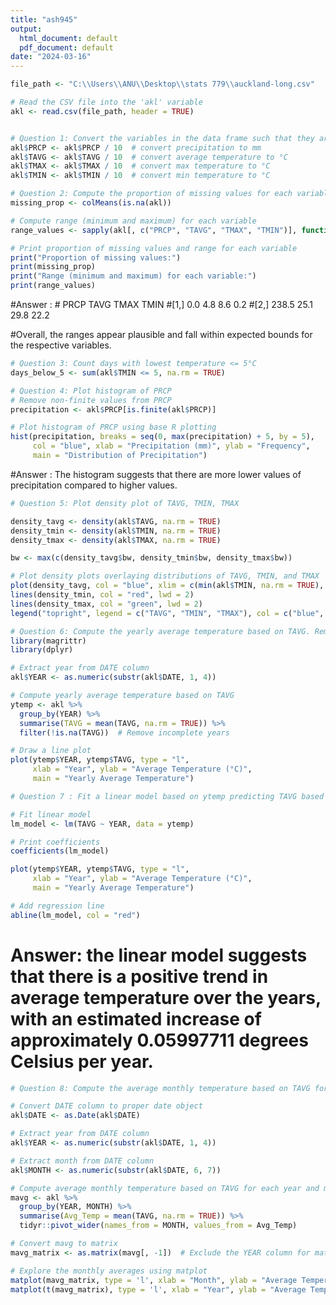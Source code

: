 ---
title: "ash945"
output:
  html_document: default
  pdf_document: default
date: "2024-03-16"
---
```{r}
file_path <- "C:\\Users\\ANU\\Desktop\\stats 779\\auckland-long.csv"

# Read the CSV file into the 'akl' variable
akl <- read.csv(file_path, header = TRUE)


# Question 1: Convert the variables in the data frame such that they are in °C and mm respectively.
akl$PRCP <- akl$PRCP / 10  # convert precipitation to mm
akl$TAVG <- akl$TAVG / 10  # convert average temperature to °C
akl$TMAX <- akl$TMAX / 10  # convert max temperature to °C
akl$TMIN <- akl$TMIN / 10  # convert min temperature to °C

```

```{r}
# Question 2: Compute the proportion of missing values for each variable. Compute the range (minimum and maximum) for each variable. Are the ranges plausible?
missing_prop <- colMeans(is.na(akl))

```
```{r}
# Compute range (minimum and maximum) for each variable
range_values <- sapply(akl[, c("PRCP", "TAVG", "TMAX", "TMIN")], function(x) c(min(x, na.rm = TRUE), max(x, na.rm = TRUE)))

# Print proportion of missing values and range for each variable
print("Proportion of missing values:")
print(missing_prop)
print("Range (minimum and maximum) for each variable:")
print(range_values)

```

#Answer : 
#     PRCP TAVG TMAX TMIN
#[1,]   0.0  4.8  8.6  0.2
#[2,] 238.5 25.1 29.8 22.2

#Overall, the ranges appear plausible and fall within expected bounds for the respective variables.

```{r}
# Question 3: Count days with lowest temperature <= 5°C
days_below_5 <- sum(akl$TMIN <= 5, na.rm = TRUE)

```

```{r}
# Question 4: Plot histogram of PRCP
# Remove non-finite values from PRCP
precipitation <- akl$PRCP[is.finite(akl$PRCP)]

# Plot histogram of PRCP using base R plotting
hist(precipitation, breaks = seq(0, max(precipitation) + 5, by = 5),
     col = "blue", xlab = "Precipitation (mm)", ylab = "Frequency",
     main = "Distribution of Precipitation")

```

#Answer : The histogram suggests that there are more lower values of precipitation compared to higher values.

```{r}
# Question 5: Plot density plot of TAVG, TMIN, TMAX

density_tavg <- density(akl$TAVG, na.rm = TRUE)
density_tmin <- density(akl$TMIN, na.rm = TRUE)
density_tmax <- density(akl$TMAX, na.rm = TRUE)

bw <- max(c(density_tavg$bw, density_tmin$bw, density_tmax$bw))

# Plot density plots overlaying distributions of TAVG, TMIN, and TMAX
plot(density_tavg, col = "blue", xlim = c(min(akl$TMIN, na.rm = TRUE), max(akl$TMAX, na.rm = TRUE)), ylim = c(0, max(density_tmax$y, na.rm = TRUE)), lwd = 2, main = "Density Plot of Temperature", xlab = "Temperature (°C)", ylab = "Density")
lines(density_tmin, col = "red", lwd = 2)
lines(density_tmax, col = "green", lwd = 2)
legend("topright", legend = c("TAVG", "TMIN", "TMAX"), col = c("blue", "red", "green"), lwd = 2)

```

```{r}
# Question 6: Compute the yearly average temperature based on TAVG. Remove any incomplete years (i.e., years that have no data at all for some months). The result should be a data frame named ytemp with columns YEAR and TAVG. Draw a line plot with the years on the x-axis and the average temperature on the y-axis.
library(magrittr)
library(dplyr)

# Extract year from DATE column
akl$YEAR <- as.numeric(substr(akl$DATE, 1, 4))

# Compute yearly average temperature based on TAVG
ytemp <- akl %>%
  group_by(YEAR) %>%
  summarise(TAVG = mean(TAVG, na.rm = TRUE)) %>%
  filter(!is.na(TAVG))  # Remove incomplete years

# Draw a line plot
plot(ytemp$YEAR, ytemp$TAVG, type = "l", 
     xlab = "Year", ylab = "Average Temperature (°C)",
     main = "Yearly Average Temperature")

```

```{r}
# Question 7 : Fit a linear model based on ytemp predicting TAVG based on YEAR and print the coefficients. Interpret the coefficient values - what do they mean in this context?

# Fit linear model
lm_model <- lm(TAVG ~ YEAR, data = ytemp)

# Print coefficients
coefficients(lm_model)

plot(ytemp$YEAR, ytemp$TAVG, type = "l", 
     xlab = "Year", ylab = "Average Temperature (°C)",
     main = "Yearly Average Temperature")

# Add regression line
abline(lm_model, col = "red")

```

# Answer: the linear model suggests that there is a positive trend in average temperature over the years, with an estimated increase of approximately 0.05997711 degrees Celsius per year.

```{r}
# Question 8: Compute the average monthly temperature based on TAVG for each year and month. The result should be a matrix mavg with months in columns and years in rows.Use variations on matplot(mavg, type='l') and matplot(t(mavg), type='l') to explore the monthly averages.

# Convert DATE column to proper date object
akl$DATE <- as.Date(akl$DATE)

# Extract year from DATE column
akl$YEAR <- as.numeric(substr(akl$DATE, 1, 4))

# Extract month from DATE column
akl$MONTH <- as.numeric(substr(akl$DATE, 6, 7))

# Compute average monthly temperature based on TAVG for each year and month
mavg <- akl %>%
  group_by(YEAR, MONTH) %>%
  summarise(Avg_Temp = mean(TAVG, na.rm = TRUE)) %>%
  tidyr::pivot_wider(names_from = MONTH, values_from = Avg_Temp)

# Convert mavg to matrix
mavg_matrix <- as.matrix(mavg[, -1])  # Exclude the YEAR column for matrix

# Explore the monthly averages using matplot
matplot(mavg_matrix, type = 'l', xlab = "Month", ylab = "Average Temperature (°C)", main = "Monthly Average Temperature")
matplot(t(mavg_matrix), type = 'l', xlab = "Year", ylab = "Average Temperature (°C)", main = "Yearly Average Temperature by Month")

```

